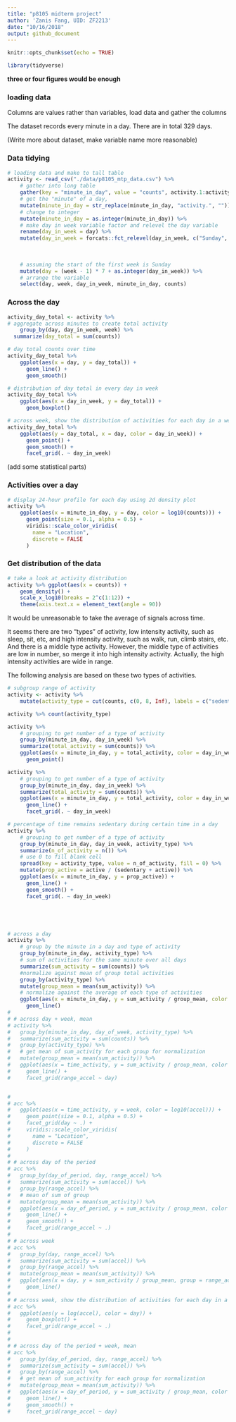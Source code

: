```yaml
---
title: "p8105 midterm project"
author: 'Zanis Fang, UID: ZF2213'
date: "10/16/2018"
output: github_document
---
```


```r
knitr::opts_chunk$set(echo = TRUE)

library(tidyverse)

```

**three or four figures would be enough**

### loading data

Columns are values rather than variables, load data and gather the columns



The dataset records every minute in a day. There are in total 329 days.

(Write more about dataset, make variable name more reasonable)

### Data tidying

```r
# loading data and make to tall table
activity <- read_csv("./data/p8105_mtp_data.csv") %>% 
	# gather into long table
	gather(key = "minute_in_day", value = "counts", activity.1:activity.1440) %>% 
	# get the "minute" of a day, 
	mutate(minute_in_day = str_replace(minute_in_day, "activity.", "")) %>% 
	# change to integer
	mutate(minute_in_day = as.integer(minute_in_day)) %>% 
	# make day in week variable factor and relevel the day variable
	rename(day_in_week = day) %>%
	mutate(day_in_week = forcats::fct_relevel(day_in_week, c("Sunday", "Monday",
																													 "Tuesday", "Wednesday",
																													 "Thursday", "Friday",
																													 "Saturday"))) %>% 
	# assuming the start of the first week is Sunday
	mutate(day = (week - 1) * 7 + as.integer(day_in_week)) %>% 
	# arrange the variable
	select(day, week, day_in_week, minute_in_day, counts)

```

### Across the day

```r
activity_day_total <- activity %>% 
# aggregate across minutes to create total activity
	group_by(day, day_in_week, week) %>% 
  summarize(day_total = sum(counts))

# day total counts over time
activity_day_total %>%
	ggplot(aes(x = day, y = day_total)) +
	  geom_line() +
	  geom_smooth()

# distribution of day total in every day in week
activity_day_total %>%
	ggplot(aes(x = day_in_week, y = day_total)) +
	  geom_boxplot()

# across week, show the distribution of activities for each day in a week
activity_day_total %>%
	ggplot(aes(y = day_total, x = day, color = day_in_week)) +
	  geom_point() +
	  geom_smooth() +
	  facet_grid(. ~ day_in_week)

```
(add some statistical parts)


### Activities over a day

```r
# display 24-hour profile for each day using 2d density plot
activity %>%
	ggplot(aes(x = minute_in_day, y = day, color = log10(counts))) +
	  geom_point(size = 0.1, alpha = 0.5) +
	  viridis::scale_color_viridis(
	  	name = "Location",
	  	discrete = FALSE
	  )

```


### Get distribution of the data


```r
# take a look at activity distribution
activity %>% ggplot(aes(x = counts)) +
	geom_density() +
	scale_x_log10(breaks = 2^c(1:12)) +
	theme(axis.text.x = element_text(angle = 90))


```

It would be unreasonable to take the average of signals across time.

It seems there are two "types" of activity, low intensity activity, such as sleep, sit, etc, and high intensity activity, such as walk, run, climb stairs, etc. And there is a middle type activity. However, the middle type of activities are low in number, so merge it into high intensity activity. Actually, the high intensity activities are wide in range.

The following analysis are based on these two types of activities.

```r

# subgroup range of activity 
activity <- activity %>%
	mutate(activity_type = cut(counts, c(0, 8, Inf), labels = c("sedentary", "active"))) 

activity %>% count(activity_type)
```


```r
activity %>%
	# grouping to get number of a type of activity
	group_by(minute_in_day, day_in_week) %>%
	summarize(total_activity = sum(counts)) %>%
	ggplot(aes(x = minute_in_day, y = total_activity, color = day_in_week)) +
	  geom_point()

activity %>%
	# grouping to get number of a type of activity
	group_by(minute_in_day, day_in_week) %>%
	summarize(total_activity = sum(counts)) %>%
	ggplot(aes(x = minute_in_day, y = total_activity, color = day_in_week)) +
	  geom_line() +
	  facet_grid(. ~ day_in_week) 

# percentage of time remains sedentary during certain time in a day
activity %>%
	# grouping to get number of a type of activity
	group_by(minute_in_day, day_in_week, activity_type) %>%
	summarize(n_of_activity = n()) %>%
	# use 0 to fill blank cell
	spread(key = activity_type, value = n_of_activity, fill = 0) %>% 
	mutate(prop_active = active / (sedentary + active)) %>% 
	ggplot(aes(x = minute_in_day, y = prop_active)) +
	  geom_line() +
	  geom_smooth() +
	  facet_grid(. ~ day_in_week)





# across a day
activity %>%
	# group by the minute in a day and type of activity
	group_by(minute_in_day, activity_type) %>%
	# sum of activities for the same minute over all days
	summarize(sum_activity = sum(counts)) %>%
	#normalize against mean of group total activities
	group_by(activity_type) %>% 
	mutate(group_mean = mean(sum_activity)) %>%
	# normalize against the average of each type of activities
	ggplot(aes(x = minute_in_day, y = sum_activity / group_mean, color = activity_type)) +
	  geom_line()
# 
# # across day + week, mean
# activity %>%
# 	group_by(minute_in_day, day_of_week, activity_type) %>% 
# 	summarize(sum_activity = sum(counts)) %>%
# 	group_by(activity_type) %>% 
# 	# get mean of sum_activity for each group for normalization
# 	mutate(group_mean = mean(sum_activity)) %>% 
# 	ggplot(aes(x = time_activity, y = sum_activity / group_mean, color = range_accel)) +
# 	  geom_line() +
# 	  facet_grid(range_accel ~ day)


# 
# acc %>%
# 	ggplot(aes(x = time_activity, y = week, color = log10(accel))) +
# 	  geom_point(size = 0.1, alpha = 0.5) +
# 	  facet_grid(day ~ .) +
# 	  viridis::scale_color_viridis(
# 	  	name = "Location",
# 	  	discrete = FALSE
# 	  )
# 
# # across day of the period
# acc %>%
# 	group_by(day_of_period, day, range_accel) %>% 
# 	summarize(sum_activity = sum(accel)) %>% 
# 	group_by(range_accel) %>% 
# 	# mean of sum of group
# 	mutate(group_mean = mean(sum_activity)) %>%
# 	ggplot(aes(x = day_of_period, y = sum_activity / group_mean, color = range_accel)) +
# 	  geom_line() +
# 	  geom_smooth() +
# 	  facet_grid(range_accel ~ .)
# 
# # across week
# acc %>%
# 	group_by(day, range_accel) %>%
# 	summarize(sum_activity = sum(accel)) %>%
# 	group_by(range_accel) %>% 
# 	mutate(group_mean = mean(sum_activity)) %>% 
# 	ggplot(aes(x = day, y = sum_activity / group_mean, group = range_accel, color = range_accel)) +
# 	  geom_line()
# 
# # across week, show the distribution of activities for each day in a week
# acc %>%
# 	ggplot(aes(y = log(accel), color = day)) +
# 	  geom_boxplot() +
# 	  facet_grid(range_accel ~ .)
# 
# 
# # across day of the period + week, mean
# acc %>%
# 	group_by(day_of_period, day, range_accel) %>% 
# 	summarize(sum_activity = sum(accel)) %>%
# 	group_by(range_accel) %>% 
# 	# get mean of sum_activity for each group for normalization
# 	mutate(group_mean = mean(sum_activity)) %>% 
# 	ggplot(aes(x = day_of_period, y = sum_activity / group_mean, color = range_accel)) +
# 	  geom_line() +
# 	  geom_smooth() +
# 	  facet_grid(range_accel ~ day)


```


